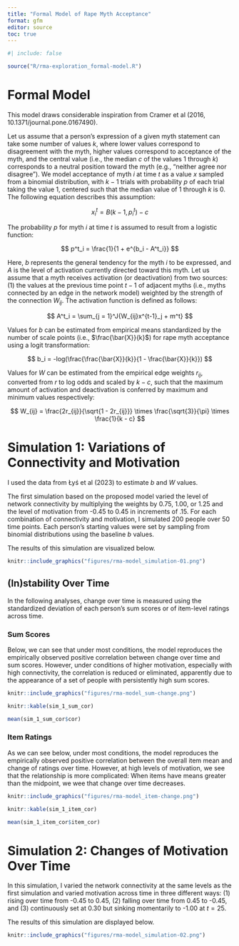 ```yaml
---
title: "Formal Model of Rape Myth Acceptance"
format: gfm
editor: source
toc: true
---
```


```r
#| include: false

source("R/rma-exploration_formal-model.R")
```


# Formal Model

This model draws considerable inspiration from Cramer et al (2016,
10.1371/journal.pone.0167490).

Let us assume that a person's expression of a given myth statement can take some
number of values $k$, where lower values correspond to disagreement with the
myth, higher values correspond to acceptance of the myth, and the central value
(i.e., the median $c$ of the values 1 through $k$) corresponds to a neutral
position toward the myth (e.g., "neither agree nor disagree"). We model
acceptance of myth $i$ at time $t$ as a value $x$ sampled from a binomial
distribution, with $k - 1$ trials with probability $p$ of each trial taking the
value 1, centered such that the median value of 1 through $k$ is 0. The
following equation describes this assumption:

$$
x^t_i = B(k - 1, p^t_i) - c
$$

The probability $p$ for myth $i$ at time $t$ is assumed to result from a
logistic function:

$$
p^t_i = \frac{1}{1 + e^{b_i - A^t_i}}
$$

Here, $b$ represents the general tendency for the myth $i$ to be expressed, and
$A$ is the level of activation currently directed toward this myth. Let us
assume that a myth receives activation (or deactivation) from two sources: (1)
the values at the previous time point $t - 1$ of adjacent myths (i.e., myths
connected by an edge in the network model) weighted by the strength of the
connection $W_{ij}$. The activation function is defined as follows:

$$
A^t_i = \sum_{j = 1}^J{W_{ij}x^{t-1}_j + m^t}
$$

Values for $b$ can be estimated from empirical means standardized by the number
of scale points (i.e., $\frac{\bar{X}}{k}$) for rape myth acceptance using a
logit transformation:

$$
b_i = -log(\frac{\frac{\bar{X}}{k}}{1 - \frac{\bar{X}}{k}})
$$

Values for $W$ can be estimated from the empirical edge weights $r_{ij}$,
converted from $r$ to log odds and scaled by $k - c$, such that the maximum
amount of activation and deactivation is conferred by maximum and minimum values
respectively:

$$
W_{ij} = \frac{2r_{ij}}{\sqrt{1 - 2r_{ij}}} \times \frac{\sqrt{3}}{\pi} \times \frac{1}{k - c}
$$

# Simulation 1: Variations of Connectivity and Motivation

I used the data from Łyś et al (2023) to estimate $b$ and $W$ values.

The first simulation based on the proposed model varied the level of network
connectivity by multiplying the weights by 0.75, 1.00, or 1.25 and the level of
motivation from -0.45 to 0.45 in increments of .15. For each combination of
connectivity and motivation, I simulated 200 people over 50 time points. Each
person's starting values were set by sampling from binomial distributions using
the baseline $b$ values.

The results of this simulation are visualized below.

```r
knitr::include_graphics("figures/rma-model_simulation-01.png")
```

## (In)stability Over Time

In the following analyses, change over time is measured using the standardized
deviation of each person's sum scores or of item-level ratings across time.

### Sum Scores

Below, we can see that under most conditions, the model reproduces the
empirically observed positive correlation between change over time and sum
scores. However, under conditions of higher motivation, especially with high
connectivity, the correlation is reduced or eliminated, apparently due to the
appearance of a set of people with persistently high sum scores.

```r
knitr::include_graphics("figures/rma-model_sum-change.png")
```

```r
knitr::kable(sim_1_sum_cor)
```

```r
mean(sim_1_sum_cor$cor)
```

### Item Ratings

As we can see below, under most conditions, the model reproduces the empirically
observed positive correlation between the overall item mean and change of
ratings over time. However, at high levels of motivation, we see that the
relationship is more complicated: When items have means greater than the
midpoint, we wee that change over time decreases.

```r
knitr::include_graphics("figures/rma-model_item-change.png")
```

```r
knitr::kable(sim_1_item_cor)
```


```r
mean(sim_1_item_cor$item_cor)
```

# Simulation 2: Changes of Motivation Over Time

In this simulation, I varied the network connectivity at the same levels as the
first simulation and varied motivation across time in three different ways: (1)
rising over time from -0.45 to 0.45, (2) falling over time from 0.45 to -0.45,
and (3) continuously set at 0.30 but sinking momentarily to -1.00 at $t = 25$.

The results of this simulation are displayed below.

```r
knitr::include_graphics("figures/rma-model_simulation-02.png")
```